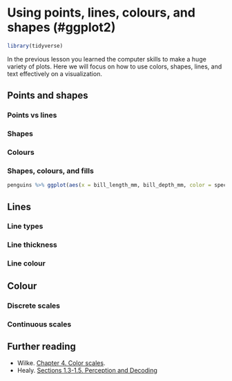 # Using points, lines, colours, and shapes (#ggplot2)

```r
library(tidyverse)
```

In the previous lesson you learned the computer skills to make a huge variety of plots. Here we will focus on how to use colors, shapes, lines, and text effectively on a visualization.

## Points and shapes

### Points vs lines

### Shapes

### Colours

### Shapes, colours, and fills

```r
penguins %>% ggplot(aes(x = bill_length_mm, bill_depth_mm, color = species, fill = sex, shape = species)) + geom_point()
```



## Lines 

### Line types

### Line thickness

### Line colour

## Colour

### Discrete scales


### Continuous scales


## Further reading

* Wilke. [Chapter 4. Color scales](https://clauswilke.com/dataviz/color-basics.html).
* Healy. [Sections 1.3-1.5. Perception and Decoding](https://socviz.co/lookatdata.html#perception-and-data-visualization)

